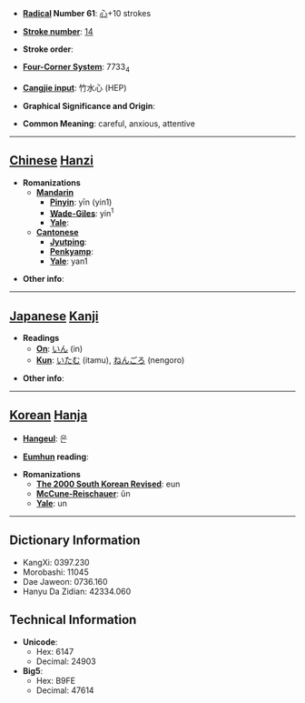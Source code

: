 * '''[[Wiktionary:Chinese radical index| Radical]] Number 61''': [[Wiktionary:Chinese radical index 心|心]]+10 strokes

* '''[[Wiktionary:Chinese total strokes index|Stroke number]]''': [[Wiktionary:Chinese total strokes index 14|14]]

* '''Stroke order''': 

* '''[[Wiktionary:Chinese four corner index|Four-Corner System]]''': 7733<sub>4</sub>

* '''[[Wiktionary:Chinese Cangjie index|Cangjie input]]''': 竹水心 (HEP)

* '''Graphical Significance and Origin''': 

* '''Common Meaning''': careful, anxious, attentive

----

== [[Chinese]] [[Hanzi]] ==

* '''Romanizations'''
** '''[[Mandarin]]'''
*** '''[[Pinyin]]''': yīn (yin1)
*** '''[[Wade-Giles]]''': yin<sup>1</sup>
*** '''[[Yale]]''': 
** '''[[Cantonese]]'''
*** '''[[Jyutping]]''':
*** '''[[Penkyamp]]''': 
*** '''[[Yale]]''': yan1

* '''Other info''': 

----

== [[Japanese]] [[Kanji]] ==

* '''Readings'''
** '''[[On]]''': [[いん]] (in)
** '''[[Kun]]''': [[いたむ]] (itamu), [[ねんごろ]] (nengoro)

* '''Other info''':  

----

== [[Korean]] [[Hanja]] ==

* '''[[Hangeul]]''': 은

* '''[[Eumhun]] reading''': 

* '''Romanizations'''
** '''[[The 2000 South Korean Revised Romanization|The 2000 South Korean Revised]]''': eun
** '''[[McCune-Reischauer]]''': ŭn
** '''[[Yale]]''': un

----

== Dictionary Information ==

* KangXi: 0397.230
* Morobashi: 11045
* Dae Jaweon: 0736.160
* Hanyu Da Zidian: 42334.060

== Technical Information ==

* '''Unicode''':
** Hex: 6147
** Decimal: 24903
* '''Big5''':
** Hex: B9FE
** Decimal: 47614